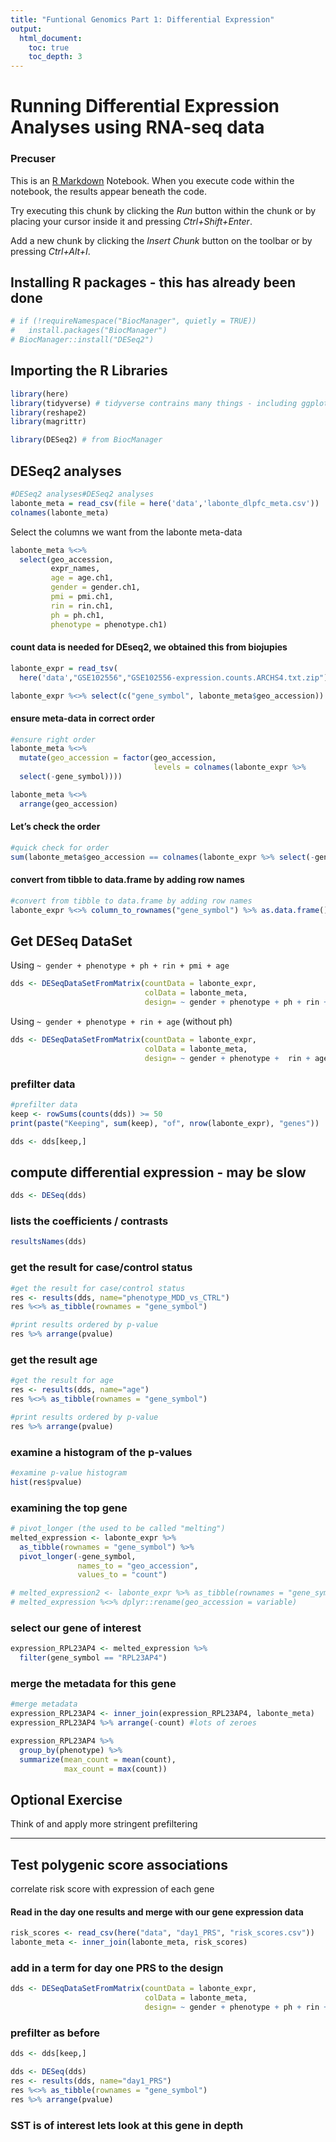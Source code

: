 ```yaml
---
title: "Funtional Genomics Part 1: Differential Expression"
output:
  html_document:
    toc: true
    toc_depth: 3
---
```


# Running Differential Expression Analyses using RNA-seq data

### Precuser

This is an [R Markdown](http://rmarkdown.rstudio.com) Notebook. When you execute code within the notebook, the results appear beneath the code. 

Try executing this chunk by clicking the *Run* button within the chunk or by placing your cursor inside it and pressing *Ctrl+Shift+Enter*. 

Add a new chunk by clicking the *Insert Chunk* button on the toolbar or by pressing *Ctrl+Alt+I*.

## Installing R packages - this has already been done



```r
# if (!requireNamespace("BiocManager", quietly = TRUE))
#   install.packages("BiocManager")
# BiocManager::install("DESeq2")

```

## Importing the R Libraries

```r
library(here)
library(tidyverse) # tidyverse contrains many things - including ggplot2
library(reshape2)
library(magrittr)

library(DESeq2) # from BiocManager


```

## DESeq2 analyses

```r
#DESeq2 analyses#DESeq2 analyses
labonte_meta = read_csv(file = here('data','labonte_dlpfc_meta.csv'))
colnames(labonte_meta)
```

Select the columns we want from the labonte meta-data 

```r
labonte_meta %<>% 
  select(geo_accession, 
         expr_names, 
         age = age.ch1, 
         gender = gender.ch1, 
         pmi = pmi.ch1, 
         rin = rin.ch1, 
         ph = ph.ch1, 
         phenotype = phenotype.ch1)

```

#### count data is needed for DEseq2, we obtained this from biojupies

```r
labonte_expr = read_tsv( 
  here('data',"GSE102556","GSE102556-expression.counts.ARCHS4.txt.zip"))

labonte_expr %<>% select(c("gene_symbol", labonte_meta$geo_accession))
```

#### ensure meta-data in correct order

```r
#ensure right order
labonte_meta %<>% 
  mutate(geo_accession = factor(geo_accession, 
                                levels = colnames(labonte_expr %>%
  select(-gene_symbol))))

labonte_meta %<>% 
  arrange(geo_accession)
```

#### Let's check the order

```r
#quick check for order
sum(labonte_meta$geo_accession == colnames(labonte_expr %>% select(-gene_symbol)))
```

#### convert from tibble to data.frame by adding row names

```r
#convert from tibble to data.frame by adding row names
labonte_expr %<>% column_to_rownames("gene_symbol") %>% as.data.frame()
```

## Get DESeq DataSet

Using `~ gender + phenotype + ph + rin + pmi + age`

```r
dds <- DESeqDataSetFromMatrix(countData = labonte_expr,
                              colData = labonte_meta,
                              design= ~ gender + phenotype + ph + rin + pmi + age)
```

Using `~ gender + phenotype + rin + age` (without ph)

```r
dds <- DESeqDataSetFromMatrix(countData = labonte_expr,
                              colData = labonte_meta,
                              design= ~ gender + phenotype +  rin + age)
```

### prefilter data

```r
#prefilter data
keep <- rowSums(counts(dds)) >= 50
print(paste("Keeping", sum(keep), "of", nrow(labonte_expr), "genes"))

dds <- dds[keep,]
```

## compute differential expression - may be slow

```r
dds <- DESeq(dds)
```

### lists the coefficients / contrasts

```r
resultsNames(dds)
```

### get the result for case/control status

```r
#get the result for case/control status
res <- results(dds, name="phenotype_MDD_vs_CTRL")
res %<>% as_tibble(rownames = "gene_symbol")

#print results ordered by p-value
res %>% arrange(pvalue)
```

### get the result age

```r
#get the result for age
res <- results(dds, name="age")
res %<>% as_tibble(rownames = "gene_symbol")

#print results ordered by p-value
res %>% arrange(pvalue)
```

### examine a histogram of the p-values

```r
#examine p-value histogram
hist(res$pvalue)
```

### examining the top gene


```r
# pivot_longer (the used to be called "melting") 
melted_expression <- labonte_expr %>% 
  as_tibble(rownames = "gene_symbol") %>% 
  pivot_longer(-gene_symbol, 
               names_to = "geo_accession", 
               values_to = "count") 
```

```r
# melted_expression2 <- labonte_expr %>% as_tibble(rownames = "gene_symbol") %>% melt(value.name = "count") %>% as_tibble()
# melted_expression %<>% dplyr::rename(geo_accession = variable)
```

### select our gene of interest

```r
expression_RPL23AP4 <- melted_expression %>%
  filter(gene_symbol == "RPL23AP4")
```

### merge the metadata for this gene

```r
#merge metadata
expression_RPL23AP4 <- inner_join(expression_RPL23AP4, labonte_meta)
expression_RPL23AP4 %>% arrange(-count) #lots of zeroes
```

```r
expression_RPL23AP4 %>% 
  group_by(phenotype) %>% 
  summarize(mean_count = mean(count), 
            max_count = max(count))
```

## Optional Exercise

Think of and apply more stringent prefiltering

---------------------------------------------------------------

## Test polygenic score associations

correlate risk score with expression of each gene

#### Read in the day one results and merge with our gene expression data

```r
risk_scores <- read_csv(here("data", "day1_PRS", "risk_scores.csv"))
labonte_meta <- inner_join(labonte_meta, risk_scores)
```

### add in a term for day one PRS to the design

```r
dds <- DESeqDataSetFromMatrix(countData = labonte_expr,
                              colData = labonte_meta,
                              design= ~ gender + phenotype + ph + rin + pmi + age + day1_PRS)
```


### prefilter as before

```r
dds <- dds[keep,]

dds <- DESeq(dds)
res <- results(dds, name="day1_PRS")
res %<>% as_tibble(rownames = "gene_symbol")
res %>% arrange(pvalue)
```

### SST is of interest lets look at this gene in depth




